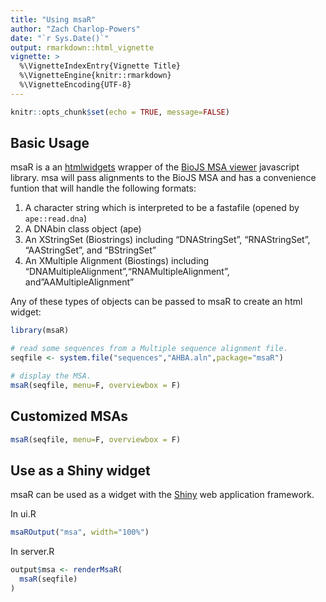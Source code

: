 ```yaml
---
title: "Using msaR"
author: "Zach Charlop-Powers"
date: "`r Sys.Date()`"
output: rmarkdown::html_vignette
vignette: >
  %\VignetteIndexEntry{Vignette Title}
  %\VignetteEngine{knitr::rmarkdown}
  %\VignetteEncoding{UTF-8}
---
```



```r
knitr::opts_chunk$set(echo = TRUE, message=FALSE)
```


## Basic Usage

msaR is a an [htmlwidgets](https://github.com/ramnathv/htmlwidgets) wrapper of the [BioJS MSA viewer](https://github.com/wilzbach/msa) javascript library. msa will pass alignments to the BioJS MSA and has a convenience funtion that will handle the following formats:

1. A character string which is interpreted to be a fastafile (opened by `ape::read.dna`)
2. A DNAbin class object (ape)
3. An XStringSet (Biostrings) including "DNAStringSet", "RNAStringSet", "AAStringSet", and "BStringSet"
4. An XMultiple Alignment (Biostings) including "DNAMultipleAlignment","RNAMultipleAlignment", and"AAMultipleAlignment"

Any of these types of objects can be passed to msaR to create an html widget:

```r
library(msaR)

# read some sequences from a Multiple sequence alignment file.
seqfile <- system.file("sequences","AHBA.aln",package="msaR")

# display the MSA.
msaR(seqfile, menu=F, overviewbox = F)
```


## Customized MSAs

```r
msaR(seqfile, menu=F, overviewbox = F)
```



## Use as a Shiny widget

msaR can be used as a widget with the [Shiny](http://shiny.rstudio.com/) web application framework.

In ui.R
```r
msaROutput("msa", width="100%")
```

In server.R
```r
output$msa <- renderMsaR(
  msaR(seqfile)
)
```



